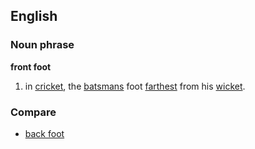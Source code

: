 ==English==
===Noun phrase===
'''front foot'''
# in [[cricket]], the [[batsman]]s foot [[farthest]] from his [[wicket]].
===Compare===
* [[back foot]]